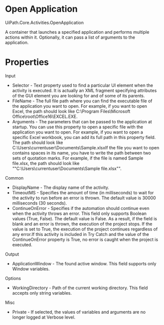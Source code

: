 ﻿# Open Application

UiPath.Core.Activities.OpenApplication

A container that launches a specified application and performs multiple actions within it. Optionally, it can pass a list of arguments to the application.

# Properties

Input

* Selector - Text property used to find a particular UI element when the activity is executed. It is actually an XML fragment specifying attributes of the GUI element you are looking for and of some of its parents.
* FileName - The full file path where you can find the executable file of the application you want to open. For example, if you want to open Excel, the path should look like C:\Program Files\Microsoft Office\root\Office16\EXCEL.EXE.
* Arguments - The parameters that can be passed to the application at startup. You can use this property to open a specific file with the application you want to open. For example, if you want to open a specific Excel workbook, you can add its full path in this property field. The path should look like C:\Users\currentuser\Documents\Sample.xlsxIf the file you want to open contains spaces in its name, you have to write the path between two sets of quotation marks. For example, if the file is named Sample file.xlsx, the path should look like ""C:\Users\currentuser\Documents\Sample file.xlsx"".

Common

* DisplayName - The display name of the activity.
* TimeoutMS - Specifies the amount of time (in milliseconds) to wait for the activity to run before an error is thrown. The default value is 30000 milliseconds (30 seconds).
* ContinueOnError - Specifies if the automation should continue even when the activity throws an error. This field only supports Boolean values (True, False). The default value is False. As a result, if the field is blank and an error is thrown, the execution of the project stops. If the value is set to True, the execution of the project continues regardless of any error.If this activity is included in Try Catch and the value of the ContinueOnError property is True, no error is caught when the project is executed.

Output

* ApplicationWindow - The found active window. This field supports only Window variables.

Options

* WorkingDirectory - Path of the current working directory. This field accepts only string variables.

Misc

* Private - If selected, the values of variables and arguments are no longer logged at Verbose level.
